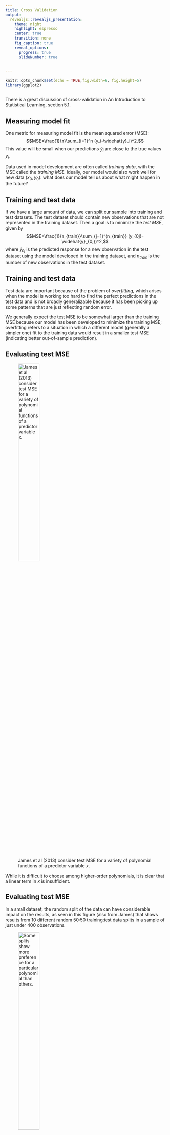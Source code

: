 ```yaml
---
title: Cross Validation
output: 
  revealjs::revealjs_presentation:
    theme: night
    highlight: espresso
    center: true
    transition: none
    fig_caption: true
    reveal_options:
      progress: true
      slideNumber: true
      
  
---
```

  
```r
knitr::opts_chunk$set(echo = TRUE,fig.width=6, fig.height=5)
library(ggplot2)
```

##
There is a great discussion of cross-validation in An Introduction to Statistical Learning, section 5.1.



## Measuring model fit

One metric for measuring model fit is the mean squared error (MSE):  $$MSE=\frac{1}{n}\sum_{i=1}^n (y_i-\widehat{y}_i)^2.$$ This value will be small when our predictions $\widehat{y}_i$ are close to the true values $y_i$.

Data used in model development are often called *training data*, with the MSE called the *training MSE*. Ideally, our model would also work well for new data $(x_0, y_0)$: what does our model tell us about what might happen in the future?  

## Training and test data

If we have a large amount of data, we can split our sample into training and test datasets. The test dataset should contain new observations that are not represented in the training dataset. Then a goal is to minimize the *test MSE*, given by $$MSE=\frac{1}{n_{train}}\sum_{j=1}^{n_{train}} (y_{0j}-\widehat{y}_{0j})^2,$$ where $\widehat{y}_{0j}$ is the predicted response for a new observation in the test dataset using the model developed in the training dataset, and $n_{train}$ is the number of new observations in the test dataset.

## Training and test data

Test data are important because of the problem of *overfitting*, which arises when the model is working too hard to find the perfect predictions in the test data and is not broadly generalizable because it has been picking up some patterns that are just reflecting random error. 

We generally expect the test MSE to be somewhat larger than the training MSE because our model has been developed to minimize the training MSE; overfitting refers to a situation in which a different model (generally a simpler one) fit to the training data would result in a smaller test MSE (indicating better out-of-sample prediction).

## Evaluating test MSE




![James et al (2013) consider test MSE for a variety of polynomial functions of a predictor variable $x$.](figures/val1.png){width=40%}

While it is difficult to choose among higher-order polynomials, it is clear that a linear term in $x$ is insufficient.

## Evaluating test MSE

In a small dataset, the random split of the data can have considerable impact on the results, as seen in this figure (also from James) that shows results from 10 different random 50:50 training:test data splits in a sample of just under 400 observations.

![Some splits show more preference for a particular polynomial than others.](figures/val2.png){width=40%}

## Cross-validation

*Cross-validation* is related to the validation set method but addresses the issue of sensitivity of results to the particular random data split obtained.  

*k-Fold cross-validation* involves splitting the data into $k$ mutually-exclusive groups, called *folds*, and then fitting a model on $k-1$ folds (combined) with the $k^{th}$ fold treated as a validation set. We repeat $k$ times (so each fold has a turn as the validation set). We obtain $k$ estimates of the test error and summarize using the average $$\frac{1}{k}\sum_{i=1}^k MSE_i.$$  

## Leave-one-out cross-validation
*Leave-one-out cross-validation*, in which $k=n$, is a special case (more computationally intensive except in special cases). Test error estimates using $k=5$ or $k=10$ have been shown to have good statistical properties, motivating these common choices.

## Leave-one-out cross-validation

In the case of least squares, we can get an estimate of the average MSE from leave-one-out cross-validation using a simple formula (sadly, this does not hold in other models) based on the fit of only one model! This is a great computational savings. The estimate is given by
$$\frac{1}{n}\sum_{i=1}^n \left(\frac{y_i-\widehat{y}_i}{1-h_i}\right)^2,$$ where $h_{i}$ is the $i$th diagonal element of the hat matrix $X(X'X)^{-1}X'$ and is often termed the *leverage*. High leverage points (close to 1) tend to have more of an impact on model fit.

##

[R has a numerous nice cross-validation functions](https://www.rdocumentation.org/packages/DiceEval/versions/1.4/topics/crossValidation) for automating this.

